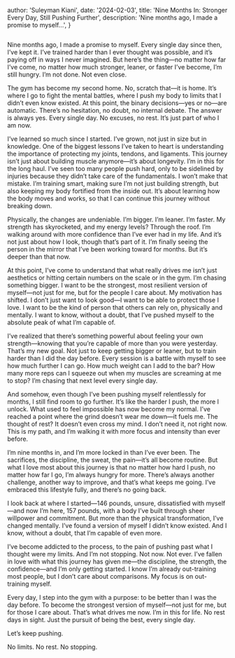 
  author: 'Suleyman Kiani',
  date: '2024-02-03',
  title: 'Nine Months In: Stronger Every Day, Still Pushing Further',
  description:
    'Nine months ago, I made a promise to myself...',
}


<Image src={personalphoto} alt="" />

Nine months ago, I made a promise to myself. Every single day since then, I’ve kept it. I’ve trained harder than I ever thought was possible, and it’s paying off in ways I never imagined. But here’s the thing—no matter how far I’ve come, no matter how much stronger, leaner, or faster I’ve become, I’m still hungry. I’m not done. Not even close.

The gym has become my second home. No, scratch that—it is home. It’s where I go to fight the mental battles, where I push my body to limits that I didn’t even know existed. At this point, the binary decisions—yes or no—are automatic. There’s no hesitation, no doubt, no internal debate. The answer is always yes. Every single day. No excuses, no rest. It’s just part of who I am now.

I’ve learned so much since I started. I’ve grown, not just in size but in knowledge. One of the biggest lessons I’ve taken to heart is understanding the importance of protecting my joints, tendons, and ligaments. This journey isn’t just about building muscle anymore—it’s about longevity. I’m in this for the long haul. I’ve seen too many people push hard, only to be sidelined by injuries because they didn’t take care of the fundamentals. I won’t make that mistake. I’m training smart, making sure I’m not just building strength, but also keeping my body fortified from the inside out. It’s about learning how the body moves and works, so that I can continue this journey without breaking down.

Physically, the changes are undeniable. I’m bigger. I’m leaner. I’m faster. My strength has skyrocketed, and my energy levels? Through the roof. I’m walking around with more confidence than I’ve ever had in my life. And it’s not just about how I look, though that’s part of it. I’m finally seeing the person in the mirror that I’ve been working toward for months. But it’s deeper than that now.

At this point, I’ve come to understand that what really drives me isn’t just aesthetics or hitting certain numbers on the scale or in the gym. I’m chasing something bigger. I want to be the strongest, most resilient version of myself—not just for me, but for the people I care about. My motivation has shifted. I don’t just want to look good—I want to be able to protect those I love. I want to be the kind of person that others can rely on, physically and mentally. I want to know, without a doubt, that I’ve pushed myself to the absolute peak of what I’m capable of.

I’ve realized that there’s something powerful about feeling your own strength—knowing that you’re capable of more than you were yesterday. That’s my new goal. Not just to keep getting bigger or leaner, but to train harder than I did the day before. Every session is a battle with myself to see how much further I can go. How much weight can I add to the bar? How many more reps can I squeeze out when my muscles are screaming at me to stop? I’m chasing that next level every single day.

And somehow, even though I’ve been pushing myself relentlessly for months, I still find room to go further. It’s like the harder I push, the more I unlock. What used to feel impossible has now become my normal. I’ve reached a point where the grind doesn’t wear me down—it fuels me. The thought of rest? It doesn’t even cross my mind. I don’t need it, not right now. This is my path, and I’m walking it with more focus and intensity than ever before.

I’m nine months in, and I’m more locked in than I’ve ever been. The sacrifices, the discipline, the sweat, the pain—it’s all become routine. But what I love most about this journey is that no matter how hard I push, no matter how far I go, I’m always hungry for more. There’s always another challenge, another way to improve, and that’s what keeps me going. I’ve embraced this lifestyle fully, and there’s no going back.

I look back at where I started—146 pounds, unsure, dissatisfied with myself—and now I’m here, 157 pounds, with a body I’ve built through sheer willpower and commitment. But more than the physical transformation, I’ve changed mentally. I’ve found a version of myself I didn’t know existed. And I know, without a doubt, that I’m capable of even more.

I’ve become addicted to the process, to the pain of pushing past what I thought were my limits. And I’m not stopping. Not now. Not ever. I’ve fallen in love with what this journey has given me—the discipline, the strength, the confidence—and I’m only getting started. I know I’m already out-training most people, but I don’t care about comparisons. My focus is on out-training myself.

Every day, I step into the gym with a purpose: to be better than I was the day before. To become the strongest version of myself—not just for me, but for those I care about. That’s what drives me now. I’m in this for life. No rest days in sight. Just the pursuit of being the best, every single day.

Let’s keep pushing.

No limits. No rest. No stopping.